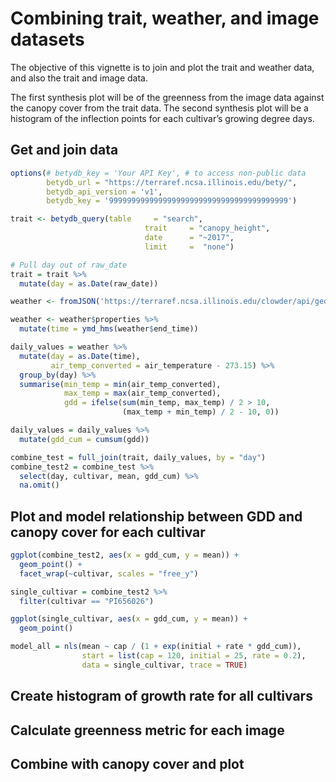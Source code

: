 # Combining trait, weather, and image datasets

The objective of this vignette is to join and plot the trait and weather data, and also the trait and image data. 

The first synthesis plot will be of the greenness from the image data against the canopy cover from the trait data. 
The second synthesis plot will be a histogram of the inflection points for each cultivar's growing degree days. 

## Get and join data
```r

options(# betydb_key = 'Your API Key', # to access non-public data
        betydb_url = "https://terraref.ncsa.illinois.edu/bety/",
        betydb_api_version = 'v1', 
        betydb_key = '9999999999999999999999999999999999999999')

```

```r

trait <- betydb_query(table     = "search", 
                              trait     = "canopy_height", 
                              date      = "~2017",
                              limit     =  "none")

# Pull day out of raw_date
trait = trait %>% 
  mutate(day = as.Date(raw_date))
```

```r
weather <- fromJSON('https://terraref.ncsa.illinois.edu/clowder/api/geostreams/datapoints?stream_id=46431&since=2017-01-01&until=2017-12-31', flatten = FALSE)

weather <- weather$properties %>% 
  mutate(time = ymd_hms(weather$end_time))

daily_values = weather %>% 
  mutate(day = as.Date(time), 
         air_temp_converted = air_temperature - 273.15) %>% 
  group_by(day) %>% 
  summarise(min_temp = min(air_temp_converted), 
            max_temp = max(air_temp_converted), 
            gdd = ifelse(sum(min_temp, max_temp) / 2 > 10, 
                         (max_temp + min_temp) / 2 - 10, 0))

daily_values = daily_values %>% 
  mutate(gdd_cum = cumsum(gdd))
```

```r

combine_test = full_join(trait, daily_values, by = "day")
combine_test2 = combine_test %>% 
  select(day, cultivar, mean, gdd_cum) %>% 
  na.omit()
```

## Plot and model relationship between GDD and canopy cover for each cultivar

```r
ggplot(combine_test2, aes(x = gdd_cum, y = mean)) +
  geom_point() +
  facet_wrap(~cultivar, scales = "free_y")
```

```r

single_cultivar = combine_test2 %>% 
  filter(cultivar == "PI656026")

ggplot(single_cultivar, aes(x = gdd_cum, y = mean)) +
  geom_point() 

model_all = nls(mean ~ cap / (1 + exp(initial + rate * gdd_cum)), 
                start = list(cap = 120, initial = 25, rate = 0.2), 
                data = single_cultivar, trace = TRUE)
```

## Create histogram of growth rate for all cultivars


## Calculate greenness metric for each image


## Combine with canopy cover and plot

